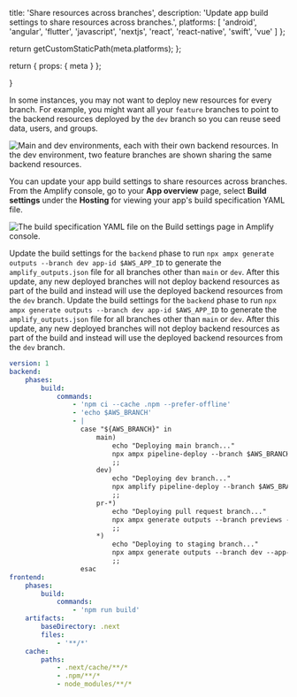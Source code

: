 
  title: 'Share resources across branches',
  description: 'Update app build settings to share resources across branches.',
  platforms: [
    'android',
    'angular',
    'flutter',
    'javascript',
    'nextjs',
    'react',
    'react-native',
    'swift',
    'vue'
  ]
};

  return getCustomStaticPath(meta.platforms);
};

  return {
    props: {
      meta
    }
  };

}

In some instances, you may not want to deploy new resources for every branch. For example, you might want all your `feature` branches to point to the backend resources deployed by the `dev` branch so you can reuse seed data, users, and groups.

![Main and dev environments, each with their own backend resources. In the dev environment, two feature branches are shown sharing the same backend resources. ](/images/gen2/fullstack-branching/share-resources.png)

You can update your app build settings to share resources across branches. From the Amplify console, go to your **App overview** page, select **Build settings** under the **Hosting** for viewing your app's build specification YAML file.

![The build specification YAML file on the Build settings page in Amplify console.](/images/gen2/fullstack-branching/build-settings.png)

Update the build settings for the `backend` phase to run `npx ampx generate outputs --branch dev app-id $AWS_APP_ID` to generate the `amplify_outputs.json` file for all branches other than `main` or `dev`. After this update, any new deployed branches will not deploy backend resources as part of the build and instead will use the deployed backend resources from the `dev` branch.
Update the build settings for the `backend` phase to run `npx ampx generate outputs --branch dev app-id $AWS_APP_ID` to generate the `amplify_outputs.json` file for all branches other than `main` or `dev`. After this update, any new deployed branches will not deploy backend resources as part of the build and instead will use the deployed backend resources from the `dev` branch.

```yaml title="amplify.yml"
version: 1
backend:
    phases:
        build:
            commands:
                - 'npm ci --cache .npm --prefer-offline'
                - 'echo $AWS_BRANCH'
                - |
                  case "${AWS_BRANCH}" in
                      main)
                          echo "Deploying main branch..."
                          npx ampx pipeline-deploy --branch $AWS_BRANCH --app-id $AWS_APP_ID
                          ;;
                      dev)
                          echo "Deploying dev branch..."
                          npx amplify pipeline-deploy --branch $AWS_BRANCH --app-id $AWS_APP_ID
                          ;;
                      pr-*)
                          echo "Deploying pull request branch..."
                          npx ampx generate outputs --branch previews --app-id $AWS_APP_ID 
                          ;;
                      *)
                          echo "Deploying to staging branch..."
                          npx ampx generate outputs --branch dev --app-id $AWS_APP_ID 
                          ;;
                  esac
frontend:
    phases:
        build:
            commands:
                - 'npm run build'
    artifacts:
        baseDirectory: .next
        files:
            - '**/*'
    cache:
        paths:
            - .next/cache/**/*
            - .npm/**/*
            - node_modules/**/*
```
